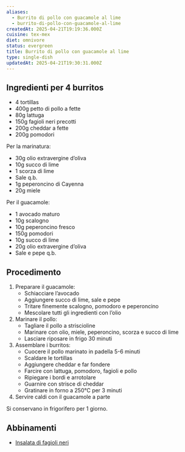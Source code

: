 ```yaml
---
aliases:
  - Burrito di pollo con guacamole al lime
  - burrito-di-pollo-con-guacamole-al-lime
createdAt: 2025-04-21T19:19:36.000Z
cuisine: tex-mex
diet: omnivore
status: evergreen
title: Burrito di pollo con guacamole al lime
type: single-dish
updatedAt: 2025-04-21T19:30:31.000Z
---
```

## Ingredienti per 4 burritos

- 4 tortillas
- 400g petto di pollo a fette
- 80g lattuga
- 150g fagioli neri precotti
- 200g cheddar a fette
- 200g pomodori

Per la marinatura:

- 30g olio extravergine d’oliva
- 10g succo di lime
- 1 scorza di lime
- Sale q.b.
- 1g peperoncino di Cayenna
- 20g miele

Per il guacamole:

- 1 avocado maturo
- 10g scalogno
- 10g peperoncino fresco
- 150g pomodori
- 10g succo di lime
- 20g olio extravergine d’oliva
- Sale e pepe q.b.

## Procedimento

1. Preparare il guacamole:
   - Schiacciare l’avocado
   - Aggiungere succo di lime, sale e pepe
   - Tritare finemente scalogno, pomodoro e peperoncino
   - Mescolare tutti gli ingredienti con l’olio
2. Marinare il pollo:
   - Tagliare il pollo a striscioline
   - Marinare con olio, miele, peperoncino, scorza e succo di lime
   - Lasciare riposare in frigo 30 minuti
3. Assemblare i burritos:
   - Cuocere il pollo marinato in padella 5-6 minuti
   - Scaldare le tortillas
   - Aggiungere cheddar e far fondere
   - Farcire con lattuga, pomodoro, fagioli e pollo
   - Ripiegare i bordi e arrotolare
   - Guarnire con strisce di cheddar
   - Gratinare in forno a 250°C per 3 minuti
4. Servire caldi con il guacamole a parte

Si conservano in frigorifero per 1 giorno.

## Abbinamenti

- [Insalata di fagioli neri](Insalata%20di%20fagioli%20neri%20194be6a92e8380659780fb51e68ad5ca.md)
